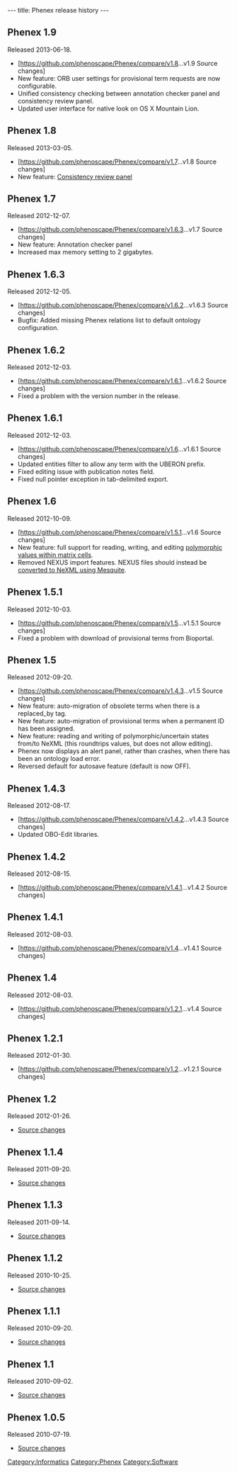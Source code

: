 ---
title: Phenex release history
---

==Phenex 1.9==
Released 2013-06-18.
* [https://github.com/phenoscape/Phenex/compare/v1.8...v1.9 Source changes]
* New feature: ORB user settings for provisional term requests are now configurable.
* Unified consistency checking between annotation checker panel and consistency review panel.
* Updated user interface for native look on OS X Mountain Lion.

==Phenex 1.8==
Released 2013-03-05.
* [https://github.com/phenoscape/Phenex/compare/v1.7...v1.8 Source changes]
* New feature: [[Phenex#Consistency_Review_panel|Consistency review panel]]

==Phenex 1.7==
Released 2012-12-07.
* [https://github.com/phenoscape/Phenex/compare/v1.6.3...v1.7 Source changes]
* New feature: Annotation checker panel
* Increased max memory setting to 2 gigabytes.

==Phenex 1.6.3==
Released 2012-12-05.
* [https://github.com/phenoscape/Phenex/compare/v1.6.2...v1.6.3 Source changes]
* Bugfix: Added missing Phenex relations list to default ontology configuration.

==Phenex 1.6.2==
Released 2012-12-03.
* [https://github.com/phenoscape/Phenex/compare/v1.6.1...v1.6.2 Source changes]
* Fixed a problem with the version number in the release.

==Phenex 1.6.1==
Released 2012-12-03.
* [https://github.com/phenoscape/Phenex/compare/v1.6...v1.6.1 Source changes]
* Updated entities filter to allow any term with the UBERON prefix.
* Fixed editing issue with publication notes field.
* Fixed null pointer exception in tab-delimited export.

==Phenex 1.6==
Released 2012-10-09.
* [https://github.com/phenoscape/Phenex/compare/v1.5.1...v1.6 Source changes]
* New feature: full support for reading, writing, and editing [[Phenex#Entering_polymorphic_or_uncertain_state_values|polymorphic values within matrix cells]].
* Removed NEXUS import features. NEXUS files should instead be [[Phenex#Importing_data_from_a_NEXUS_file|converted to NeXML using Mesquite]].

==Phenex 1.5.1==
Released 2012-10-03.
* [https://github.com/phenoscape/Phenex/compare/v1.5...v1.5.1 Source changes]
* Fixed a problem with download of provisional terms from Bioportal.

==Phenex 1.5==
Released 2012-09-20.
* [https://github.com/phenoscape/Phenex/compare/v1.4.3...v1.5 Source changes]
* New feature: auto-migration of obsolete terms when there is a replaced_by tag.
* New feature: auto-migration of provisional terms when a permanent ID has been assigned.
* New feature: reading and writing of polymorphic/uncertain states from/to NeXML (this roundtrips values, but does not allow editing).
* Phenex now displays an alert panel, rather than crashes, when there has been an ontology load error.
* Reversed default for autosave feature (default is now OFF).

==Phenex 1.4.3==
Released 2012-08-17.
* [https://github.com/phenoscape/Phenex/compare/v1.4.2...v1.4.3 Source changes]
* Updated OBO-Edit libraries.

==Phenex 1.4.2==
Released 2012-08-15.
* [https://github.com/phenoscape/Phenex/compare/v1.4.1...v1.4.2 Source changes]

==Phenex 1.4.1==
Released 2012-08-03.
* [https://github.com/phenoscape/Phenex/compare/v1.4...v1.4.1 Source changes]

==Phenex 1.4==
Released 2012-08-03.
* [https://github.com/phenoscape/Phenex/compare/v1.2.1...v1.4 Source changes]

==Phenex 1.2.1==
Released 2012-01-30.
* [https://github.com/phenoscape/Phenex/compare/v1.2...v1.2.1 Source changes]

==Phenex 1.2==
Released 2012-01-26.
* [https://github.com/phenoscape/Phenex/compare/v1.1.4…v1.2 Source changes]

==Phenex 1.1.4==
Released 2011-09-20.
* [https://github.com/phenoscape/Phenex/compare/v1.1.3…v1.1.4 Source changes]

==Phenex 1.1.3==
Released 2011-09-14.
* [https://github.com/phenoscape/Phenex/compare/v1.1.2…v1.1.3 Source changes]

==Phenex 1.1.2==
Released 2010-10-25.
* [https://github.com/phenoscape/Phenex/compare/v1.1.1…v1.1.2 Source changes]

==Phenex 1.1.1==
Released 2010-09-20.
* [https://github.com/phenoscape/Phenex/compare/v1.1…v1.1.1 Source changes]

==Phenex 1.1==
Released 2010-09-02.
* [https://github.com/phenoscape/Phenex/compare/v1.0.5…v1.1 Source changes]

==Phenex 1.0.5==
Released 2010-07-19.
* [https://github.com/phenoscape/Phenex/compare/v1.0.4…v1.0.5 Source changes]

[[Category:Informatics]]
[[Category:Phenex]]
[[Category:Software]]